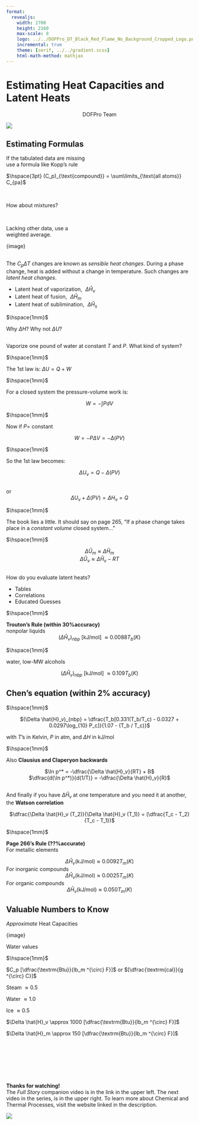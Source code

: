 ```yaml
---
format:
  revealjs:
    width: 2700
    height: 2160
    max-scale: 8
    logo: ../../DOFPro_D7_Black_Red_Flame_No_Background_Cropped_Logo.png
    incremental: true
    theme: [serif, ../../gradient.scss]
    html-math-method: mathjax
---
```


# Estimating Heat Capacities and Latent Heats

::: {style="text-align: center;"}
DOFPro Team
:::

![](../../DOFPro_D7_Black_Red_Flame_No_Background_Cropped.png){.absolute left="22%" top="-65%"}

## Estimating Formulas

If the tabulated data are missing </br>
use a formula like Kopp's rule

$\hspace{3pt} (C_p)_{\text{compound}} = \sum\limits_{\text{all atoms}} C_{pa}$

$\hspace{1pt}$

How about mixtures?

$\hspace{1pt}$

Lacking other data, use a </br>
weighted average.

{image}

## 
 
The $C_p \Delta T$ changes are known as $\textit{sensible heat changes}$. During a
phase change, heat is added without a change in temperature.
Such changes are $\textit{latent heat changes}$.

 * Latent heat of vaporization, $\hspace{4pt} \Delta \hat{H}_v$
 * Latent heat of fusion, $\hspace{4pt} \Delta \hat{H}_m$
 * Latent heat of sublimination, $\hspace{4pt} \Delta \hat{H}_s$

$\hspace{1mm}$

Why $\Delta H$? Why not $\Delta U$?

## 

Vaporize one pound of water at constant $T$ and $P$. What kind of
system?

$\hspace{1mm}$

The $1$st law is: $\Delta U = Q + W$

$\hspace{1mm}$

For a closed system the pressure-volume work is:

<center> $W = -\int P dV$ </center>

$\hspace{1mm}$

Now if $P =$ constant

<center> $W = -P\Delta V = -\Delta (PV)$ </center>

$\hspace{1mm}$

So the $1$st law becomes:

<center> $\Delta U_v = Q - \Delta (PV)$ </center> 

##

or
<center> $\Delta U_v + \Delta (PV) = \Delta H_v = Q$ </center>

$\hspace{1mm}$

The book lies a little. It should say on page $265$, "If a phase change takes place in a $\textit{constant volume}$ closed system..."

$\hspace{1mm}$

<center> $\Delta \hat{U}_m \approx \Delta \hat{H}_m$ </center>

<center> $\Delta \hat{U}_v \approx \Delta \hat{H}_v - RT$ </center>

##

How do you evaluate latent heats?

 * Tables
 * Correlations
 * Educated Guesses

$\hspace{1mm}$

$\textbf{Trouton's Rule (within 30\% accuracy)}$ </br>
nonpolar liquids
<center> $(\Delta \hat{H}_v)_{nbp}$ [$\textrm{kJ/mol}$] $\approx 0.0088T_b (K)$ </center>

$\hspace{1mm}$

water, low-MW alcohols

<center> $(\Delta \hat{H}_v)_{nbp}$ [$\textrm{kJ/mol}$] $\approx 0.109T_b (K)$ </center>

## Chen's equation (within 2% accuracy)

$\hspace{1mm}$

<center> $(\Delta \hat{H}_v)_{nbp} = \dfrac{T_b[0.331(T_b/T_c) - 0.0327 + 0.0297\log_{10} P_c]}{1.07 - (T_b / T_c)}$ </center>

with $T$'s in Kelvin, $P$ in atm, and $\Delta H$ in $\textrm{kJ/mol}$

$\hspace{1mm}$

Also $\textbf{Clausius and Claperyon backwards}$

<center>$\ln p^* = -\dfrac{\Delta \hat{H}_v}{RT} + B$</center>

<center>$\dfrac{d(\ln p^*)}{d(1/T)} = -\dfrac{\Delta \hat{H}_v}{R}$</center>

##

And finally if you have $\Delta \hat{H}_v$ at one temperature and you need it at
another, the $\textbf{Watson correlation}$

<center> $\dfrac{\Delta \hat{H}_v (T_2)}{\Delta \hat{H}_v (T_1)} = (\dfrac{T_c - T_2}{T_c - T_1})$ </center>

$\hspace{1mm}$

$\textbf{Page 266's Rule (??\% accurate)}$ </br>
For metallic elements

<center>$\Delta \hat{H}_v (\textrm{kJ/mol}) \approx 0.0092 T_m (K)$</center>

For inorganic compounds
<center>$\Delta \hat{H}_v (\textrm{kJ/mol}) \approx 0.0025 T_m (K)$</center>

For organic compounds
<center>$\Delta \hat{H}_v (\textrm{kJ/mol}) \approx 0.050 T_m (K)$</center>


## Valuable Numbers to Know

$\textit{Approximate}$ Heat Capacities

{image}

Water values

$\hspace{1mm}$

$C_p [\dfrac{\textrm{Btu}}{lb_m ^{\circ} F}]$ or $[\dfrac{\textrm{cal}}{g ^{\circ} C}]$

Steam $\approx 0.5$

Water $\approx 1.0$

Ice $\approx 0.5$

$\Delta \hat{H}_v \approx 1000 [\dfrac{\textrm{Btu}}{lb_m ^{\circ} F}]$

$\Delta \hat{H}_m \approx 150 [\dfrac{\textrm{Btu}}{lb_m ^{\circ} F}]$


#

::: {.centered}
 </br></br></br></br></br>**Thanks for watching!** </br> The *Full Story* companion video is in the link in the upper left. The next video in the series, is in the upper right. To learn more about Chemical and Thermal Processes, visit the website linked in the description.
:::

![](../../DOFPro_D7_Black_Red_Flame_No_Background_Cropped.png){.absolute left="20%" top="100%"}